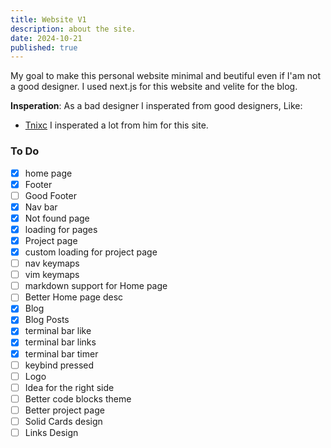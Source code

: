 ```yaml
---
title: Website V1
description: about the site. 
date: 2024-10-21
published: true
---
```


My goal to make this personal website minimal and beutiful even if I'am not a good designer. I used next.js for this website and velite for the blog. 

<span className='bg-card font-bold px-1'>**Insperation**</span>:
As a bad designer I insperated from good designers, Like:
- [Tnixc](https://tnixc.space/) I insperated a lot from him for this site.

### To Do

- [x] home page
- [x] Footer
- [ ] Good Footer
- [x] Nav bar
- [x] Not found page
- [x] loading for pages
- [x] Project page
- [x] custom loading for project page
- [ ] nav keymaps
- [ ] vim keymaps
- [ ] markdown support for Home page
- [ ] Better Home page desc 
- [x] Blog
- [x] Blog Posts
- [x] terminal bar like
- [x] terminal bar links
- [x] terminal bar timer
- [ ] keybind pressed
- [ ] Logo
- [ ] Idea for the right side
- [ ] Better code blocks theme
- [ ] Better project page
- [ ] Solid Cards design
- [ ] Links Design
